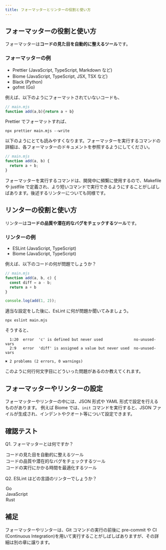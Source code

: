 ```yaml
---
title: フォーマッターとリンターの役割と使い方
---
```



## フォーマッターの役割と使い方
フォーマッターは**コードの見た目を自動的に整えるツール**です。

### フォーマッターの例
- Prettier (JavaScript, TypeScript, Markdown など)
- Biome (JavaScript, TypeScript, JSX, TSX など)
- Black (Python)
- gofmt (Go)

例えば、以下のようにフォーマットされていないコードも、
```js 
// main.mjs
function add(a,b){return a + b}
```
Prettier でフォーマットすれば、
```
npx prettier main.mjs --write
```
以下のようにとても読みやすくなります。フォーマッターを実行するコマンドの詳細は、各フォーマッターのドキュメントを参照するようにしてください。
```js 
// main.mjs
function add(a, b) {
  return a + b;
}

```

フォーマッターを実行するコマンドは、開発中に頻繫に使用するので、Makefile や justfile で定義され、より短いコマンドで実行できるようにすることがしばしばあります。後述するリンターについても同様です。

## リンターの役割と使い方
リンターは**コードの品質や潜在的なバグをチェックするツール**です。
### リンターの例
- ESLint (JavaScript, TypeScript)
- Biome (JavaScript, TypeScript)

例えば、以下のコードの何が問題でしょうか？
```js
// main.mjs
function add(a, b, c) {
  const diff = a - b;
  return a + b
}

console.log(add(1, 2));
```
適当な設定をした後に、EsLint に何が問題か聞いてみましょう。
```
npx eslint main.mjs
```
そうすると、
```
  1:20  error  'c' is defined but never used              no-unused-vars
  2:9   error  'diff' is assigned a value but never used  no-unused-vars

✖ 2 problems (2 errors, 0 warnings)
```
このように何行何文字目にどういった問題があるのか教えてくれます。

## フォーマッターやリンターの設定
フォーマッターやリンターの中には、JSON 形式や YAML 形式で設定を行えるものがあります。
例えば Biome では、`init` コマンドを実行すると、JSON ファイルが生成され、インデントやクオート等について設定できます。

## 確認テスト
Q1. フォーマッターとは何ですか？

  <MultipleChoice>
      <Option isCorrect>
        コードの見た目を自動的に整えるツール
      </Option>
      <Option>
        コードの品質や潜在的なバグをチェックするツール
      </Option>
      <Option>
        コードの実行にかかる時間を最適化するツール
      </Option>
  </MultipleChoice>

Q2. ESLint はどの言語のリンターでしょうか？

  <MultipleChoice>
      <Option>
        Go
      </Option>
      <Option isCorrect>
        JavaScript
      </Option>
      <Option>
        Rust
      </Option>
  </MultipleChoice>

## 補足
フォーマッターやリンターは、Git コマンドの実行の前後に pre-commit や CI (Continuous Integration)を用いて実行することがしばしばありますが、その詳細は別の章に譲ります。